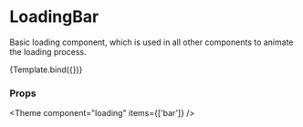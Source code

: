 
<Meta title="Components/Loading/LoadingBar" component={LoadingBar} />

# LoadingBar

Basic loading component, which is used in all other components to animate the loading process.


<Canvas>
  <Story name="Default" args={{ className: 'p-4' }}>
    {Template.bind({})}
  </Story>
</Canvas>

### Props

<ArgsTable story="Default" />



<Theme component="loading" items={['bar']} />
